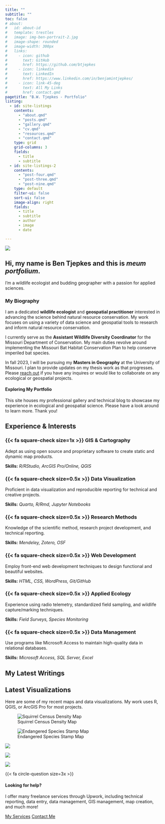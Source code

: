 ---
title: ""
subtitle: ""
toc: false
# about:
#   id: about-id
#   template: trestles
#   image: img-ben-portrait-2.jpg
#   image-shape: rounded
#   image-width: 300px
#   links:
#     - icon: github
#       text: GitHub
#       href: https://github.com/btjepkes
#     - icon: linkedin
#       text: LinkedIn
#       href: https://www.linkedin.com/in/benjamintjepkes/
#     - icon: link-45-deg
#       text: All My Links
#       href: contact.qmd
pagetitle: "B.W. Tjepkes - Portfolio"
listing:
  - id: site-listings
    contents:
      - "about.qmd"    
      - "posts.qmd"
      - "gallery.qmd"
      - "cv.qmd"
      - "resources.qmd"
      - "contact.qmd"
    type: grid
    grid-columns: 3
    fields: 
      - title
      - subtitle
  - id: site-listings-2
    contents:
      - "post-four.qmd"
      - "post-three.qmd"
      - "post-nine.qmd"
    type: default
    filter-ui: false
    sort-ui: false
    image-align: right
    fields: 
      - title
      - subtitle
      - author
      - image
      - date

---

::: {.intro-banner}

::: {.intro-headshot}

![](img-ben-portrait-2.jpg){.nolightbox .headshot-img}

:::


::: {.intro-content}
# Hi, my name is Ben Tjepkes and this is *meum portfolium*.

I’m a wildlife ecologist and budding geographer with a passion for applied sciences.

:::
:::


::: {.about}


::: {.consultant-info}
### My Biography

I am a dedicated **wildlife ecologist** and **geospatial practitioner** interested in advancing the science behind natural resource conservation. My work focuses on using a variety of data science and geospatial tools to research and inform natural resource conservation.

I currently serve as the **Assistant Wildlife Diversity Coordinator** for the Missouri Department of Conservation. My main duties revolve around implementing the Missouri Bat Habitat Conservation Plan to help conserve imperiled bat species.

In fall 2023, I will be pursuing my **Masters in Geography** at the University of Missouri. I plan to provide updates on my thesis work as that progresses. Please [reach out](contact.qmd) if you have any inquires or would like to collaborate on any ecological or geospatial projects.

:::
:::


::: {.bg-banner-1}

#### **Exploring My Portfolio**

This site houses my professional gallery and technical blog to showcase my experience in ecological and geospatial science. Please have a look around to learn more. Thank you!

::: {#site-listings}

:::
:::


::: {.content-block}

## Experience & Interests

::: {.features}

::: {.feature}
### {{< fa square-check size=1x >}} GIS & Cartography
Adept as using open source and proprietary software to create static and dynamic map products.

::: {.learn-more}
**Skills:** *R/RStudio, ArcGIS Pro/Online, QGIS*
:::
:::

::: {.feature}
### {{< fa square-check size=0.5x >}} Data Visualization
Proficient in data visualization and reproducible reporting for technical and creative projects.

::: {.learn-more}
**Skills:** *Quarto, R/Rmd, Jupyter Notebooks*
:::
:::

::: {.feature}
### {{< fa square-check size=0.5x >}} Research Methods
Knowledge of the scientific method, research project development, and technical reporting.

::: {.learn-more}
**Skills:** *Mendeley, Zotero, OSF*
:::
:::

::: {.feature}
### {{< fa square-check size=0.5x >}} Web Development
Employ front-end web development techniques to design functional and beautiful websites.

::: {.learn-more}
**Skills:** *HTML, CSS, WordPress, Git/GitHub*
:::
:::

::: {.feature}
### {{< fa square-check size=0.5x >}} Applied Ecology
Experience using radio telemetry, standardized field sampling, and wildlife capture/marking techniques.

::: {.learn-more}
**Skills:** *Field Surveys, Species Monitoring*
:::
:::

::: {.feature}
### {{< fa square-check size=0.5x >}} Data Management
Use programs like Microsoft Access to maintain high-quality data in relational databases.

::: {.learn-more}
**Skills:** *Microsoft Access, SQL Server, Excel*
:::
:::


:::
:::




::: {.bg-banner-2}

## My Latest Writings


::: {#site-listings-2}

:::
:::



::: {.bg-banner-3}

## Latest Visualizations

Here are some of my recent maps and data visualizations. My work uses R, QGIS, or ArcGIS Pro for most projects.

::: {.gallery}

![Squirrel Census Density Map](../gallery/img-map-001v2.png){group="personal-projects"
description="2018 Squirrel Census Sighting Density Map"}

![Endangered Species Stamp Map](../gallery/img-map-endangeredstamps.png){group="personal-projects"
description="Endangered Species Stamps Range Map"}

![](../gallery/img-table-001.png){group="personal-projects"
description="2018 Squirrel Census Sighting Table"}

![](../gallery/img-map-10.jpg){group="personal-projects"
description="Missouri Tree Canopy Density Map"}

![](../gallery/img-map-11.jpg){group="personal-projects"
description="Great Lakes Watershed Map"}


:::

:::


::: {.get-started .alt-background}
::: {.content-block}

{{< fa circle-question size=3x >}}

#### **Looking for help?**

I offer many freelance services through Upwork, including technical reporting, data entry, data management, GIS management, map creation, and much more!

[My Services](https://www.upwork.com/freelancers/~016f69e22f5247fd31){.btn-action-primary  .btn-action .btn .btn-success .btn-lg role="button" style="margin-top: 1em;"} [Contact Me](contact.qmd){.btn-action-secondary  .btn-action .btn .btn-success-alt .btn-lg role="button" style="margin-top: 1em;"}

:::
:::
